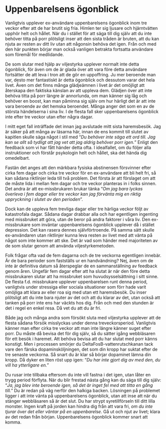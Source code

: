 # Uppenbarelsens ögonblick

Vanligtvis upplever ex-användare uppenbarelsens ögonblick inom tre veckor efter att de har brutit sig fria. Himlen ter sig ljusare och hjärntvätten upphör helt och hållet. När du i stället för att säga till dig själv att du inte behöver titta på porr plötsligt inser att den sista tråden är bruten, att du kan njuta av resten av ditt liv utan att någonsin behöva det igen. Från och med den här punkten börjar man också vanligen betrakta fortsatta användare som föremål för medlidande.

De som slutar med hjälp av viljestyrka upplever normalt inte detta ögonblick, för även om de är glada över att vara före detta användare fortsätter de att leva i tron att de gör en uppoffring. Ju mer beroende man var, desto mer fantastiskt är detta ögonblick och dessutom varar det hela livet. Även om det finns många glädjeämnen i livet är det omöjligt att återskapa den faktiska känslan av att uppleva dem. Glädjen över att inte behöva titta på porr längre är annorlunda, om man känner sig låg och behöver en boost, kan man påminna sig själv om hur härligt det är att inte vara beroende av det hemska beroendet. Många anger det som en av de största händelserna i sina liv. I de flesta fall sker uppenbarelsens ögonblick inte efter tre veckor utan efter några dagar.

I mitt eget fall inträffade det innan jag avslutade mitt sista haremsbesök. Jag är säker på att många av läsarna här, innan de ens kommit till slutet av kapitlen skulle säga något i stil med "*Du behöver inte säga ett ord till. Jag kan se allt så tydligt att jag vet att jag aldrig behöver porr igen.*" Enligt den feedback som vi har fått händer detta ofta. I idealfallet, om du följer alla instruktioner och förstår psykologin helt och hållet, ska det hända dig omedelbart.

Fastän det anges att den märkbara fysiska abstinensen försvinner efter cirka fem dagar och cirka tre veckor för en ex-användare att bli helt fri, så kan sådana riktlinjer leda till två problem. Det första är att förslaget om att de måste lida i mellan fem dagar och tre veckor planteras in i folks sinnen. Det andra är att ex-missbrukaren brukar tänka "*Om jag bara lyckas överleva i fem dagar eller tre veckor kan jag förvänta mig en riktig uppryckning i slutet av den perioden*".

Dock kan de uppleva fem trevliga dagar eller tre härliga veckor följt av katastrofala dagar. Sådana dagar drabbar alla och har egentligen ingenting med missbruket att göra, utan de beror på andra faktorer i våra liv. Den ex-missbrukare som inväntar uppenbarelsens ögonblick upplever då i stället depression. Det kan rasera dennes självförtroende. På samma sätt skulle ex-användaren utan riktlinjer kunna leva resten av livet med att vänta på något som inte kommer att ske. Det är vad som händer med majoriteten av de som slutar genom att använda viljestyrkemetoden.

Folk frågar ofta vad de fem dagarna och de tre veckorna egentligen innebär. Är de bara perioder som fastställs ur en handvändning? Nej, även om de inte är definitiva datum så återspeglar de en sammanställning av feedback genom åren. Ungefär fem dagar efter att ha slutat är när den före detta missbrukaren slutar att ha missbruket som huvudsysselsättning i sitt sinne. De flesta f.d. missbrukare upplever uppenbarelsen runt denna period, vanligtvis under stressiga eller sociala situationer som förr hade varit omöjliga att klara av eller roa sig med utan ett haremsbesök. Du inser plötsligt att du inte bara njuter av det och att du klarar av det, utan också att tanken på porr inte ens har väckts hos dig. Från och med den stunden är det i regel en enkel resa. Då vet du att du är fri.

Både jag och många andra som försökt sluta med viljestyrka upplever att de flesta sådana försök misslyckas under denna treveckorsperiod. Vanligtvis känner man efter cirka tre veckor att man inte längre känner suget efter porr. Du måste då bevisa det för dig själv, så du sätter igång webbläsaren för ett besök i haremet. Att behöva bevisa att du har slutat med porr känns konstigt. Men i processen smörjer du DeltaFosB-vattenrutschkanan tack vare den färska dopaminsköljningen, det som din kropp har suktat efter de tre senaste veckorna. Så snart du är klar så börjar dopaminet lämna din kropp. Då dyker en liten röst upp igen: "*Du har inte gjort dig av med den, du vill ha ytterligare en.*"

Du rusar inte tillbaka eftersom du inte vill fastna i det igen, utan låter en trygg period förflyta. När du blir frestad nästa gång kan du säga till dig själv: "*Ja, jag blev inte beroende igen, så det är inget fel med att titta en gång till."* Du är redan på väg nerför den halkiga backen. Lösningen på problemet ligger i att inte vänta på uppenbarelsens ögonblick, utan att inse att när du stänger webbläsaren så är det slut. Du har strypt syretillförseln till ditt lilla monster. Ingen kraft på jorden kan hindra dig från att vara fri, *om du inte tjurar över det eller väntar på en uppenbarelse.* Gå ut och njut av livet; klara av det redan från början. Uppenbarelsens ögonblick kommer snart att komma.
